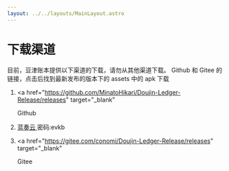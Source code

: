 ```yaml
---
layout: ../../layouts/MainLayout.astro
---
```


# 下载渠道

目前，豆津账本提供以下渠道的下载，请勿从其他渠道下载。
Github 和 Gitee 的链接，点击后找到最新发布的版本下的 assets 中的 apk 下载

1. <a
     href="https://github.com/MinatoHikari/Doujin-Ledger-Release/releases"
     target="_blank"
   >
     Github
   </a>

2. <a href="https://wwyx.lanzout.com/iyVhf15qhewb" target="_blank">
     蓝奏云
   </a>
   密码:evkb

3. <a
     href="https://gitee.com/conomi/Doujin-Ledger-Release/releases"
     target="_blank"
   >
     Gitee
   </a>
